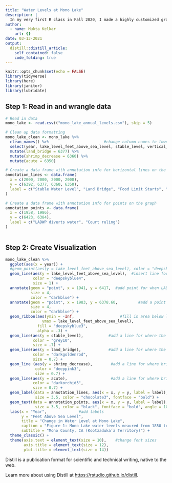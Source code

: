 ```yaml
---
title: "Water Levels at Mono Lake"
description: |
  In my very first R class in Fall 2020, I made a highly customized graph showing changes in water level at Mono Lake in CA since 1850. Here's how I made it!
author:
  - name: Mukta Kelkar
    url: {}
date: 03-13-2021
output:
  distill::distill_article:
    self_contained: false
    code_folding: true
---
```



```r
knitr::opts_chunk$set(echo = FALSE)
library(tidyverse)
library(here)
library(janitor)
library(lubridate)
```

## Step 1: Read in and wrangle data

```r
# Read in data
mono_lake <- read.csv(("mono_lake_annual_levels.csv"), skip = 5)

# Clean up data formatting
mono_lake_clean <- mono_lake %>% 
  clean_names() %>%                        #change column names to lowercase_snake_case
  select(year, lake_level_feet_above_sea_level, stable_level, vertical_change) %>%   #keep relevant variables
  mutate(land_bridge = 6377) %>% 
  mutate(shrimp_decrease = 6360) %>% 
  mutate(acute = 6350)

# Create a data frame with annotation info for horizontal lines on the graph
annotation_lines <- data.frame(
  x = c(2000, 2000, 2000, 2000),
  y = c(6392, 6377, 6360, 6350),
  label = c("Stable Water Level", "Land Bridge", "Food Limit Starts", "Acute Food Limits")
)

# Create a data frame with annotation info for points on the graph
annotation_points <- data.frame(
  x = c(1958, 1986),
  y = c(6423, 6384),
  label = c("LADWP diverts water", "Court ruling")
)
  
```

## Step 2: Create Visualization



```r
mono_lake_clean %>% 
  ggplot(aes(x = year)) +
  #geom_point(aes(y = lake_level_feet_above_sea_level), color = "deepskyblue1", size = 2.5, alpha = .5) +
  geom_line(aes(y = lake_level_feet_above_sea_level),  #insert line for lake level
            color = "deepskyblue4",
            size = 1) +
  annotate(geom = "point", x = 1941, y = 6417,  #add point for when LADWP started diverting water
           size = 4,
           color = "darkblue") +
  annotate(geom = "point", x = 1983, y = 6378.60,         #add a point for when CA Sumpreme court ruled in favor of Mono Lake Committee
           size = 4,
           color = "darkblue") +
  geom_ribbon(aes(ymin = -Inf,                    #fill in area below lake level line
                ymax = lake_level_feet_above_sea_level),
              fill = "deepskyblue3",
              alpha = .3) +
  geom_line(aes(y = stable_level),           #add a line for where the stable water level is
            color = "grey10",
            size = .7) +
  geom_line(aes(y = land_bridge),            #add a line for where the water receeds below a land bridge
            color = "darkgoldenrod",
            size = 0.7) +
  geom_line (aes(y = shrimp_decrease),        #add a line for where brine shrimp population starts decreasing
             color = "deeppink3",
             size = 0.7) +
  geom_line(aes(y = acute),                   #add a line for where brine shrimp population decrease has acute effects
            color = "darkorchid3",
            size = 0.7) +
  geom_label(data = annotation_lines, aes(x = x, y = y, label = label),   #add text for labels for two data points
             size = 3.5, color = "chocolate3", fontface = "bold") +
  geom_text(data = annotation_points, aes(x = x, y = y, label = label),      #add text for labels for horizontal lines representing key water levels
             size = 3.5, color = "black", fontface = "bold", angle = 10) +
  labs(x = "Year",              #add labels
       y = "Feet Above Sea Level",
       title = "Change in Water Level at Mono Lake",
       caption = "Figure 1: Mono Lake water levels meaured from 1850 to 2017.",
       subtitle = "Mono County, CA (Kootzaduka’a Territory)") +
  theme_classic() +
  theme(axis.text = element_text(size = 10),    #change font sizes
        axis.title = element_text(size = 12),
        plot.title = element_text(size = 14))

```



Distill is a publication format for scientific and technical writing, native to the web.

Learn more about using Distill at <https://rstudio.github.io/distill>.


